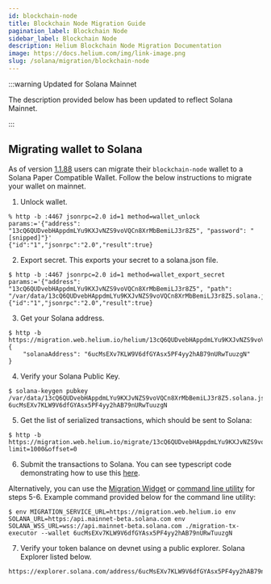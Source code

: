 ```yaml
---
id: blockchain-node
title: Blockchain Node Migration Guide
pagination_label: Blockchain Node
sidebar_label: Blockchain Node
description: Helium Blockchain Node Migration Documentation
image: https://docs.helium.com/img/link-image.png
slug: /solana/migration/blockchain-node
---
```



:::warning Updated for Solana Mainnet

The description provided below has been updated to reflect Solana Mainnet.

:::

## Migrating wallet to Solana

As of version [1.1.88](https://github.com/helium/blockchain-node/releases/tag/1.1.88) users can 
migrate their `blockchain-node` wallet to a Solana Paper Compatible Wallet. Follow the below 
instructions to migrate your wallet on mainnet.

1. Unlock wallet.

```
% http -b :4467 jsonrpc=2.0 id=1 method=wallet_unlock params:='{"address": "13cQ6QUDvebHAppdmLYu9KXJvNZS9voVQCn8XrMbBemiLJ3r8Z5", "password": "[snipped]"}'
{"id":"1","jsonrpc":"2.0","result":true}
```

2. Export secret. This exports your secret to a solana.json file.

```
$ http -b :4467 jsonrpc=2.0 id=1 method=wallet_export_secret params:='{"address": "13cQ6QUDvebHAppdmLYu9KXJvNZS9voVQCn8XrMbBemiLJ3r8Z5", "path": "/var/data/13cQ6QUDvebHAppdmLYu9KXJvNZS9voVQCn8XrMbBemiLJ3r8Z5.solana.json"}'
{"id":"1","jsonrpc":"2.0","result":true}
```

3. Get your Solana address.

```
$ http -b https://migration.web.helium.io/helium/13cQ6QUDvebHAppdmLYu9KXJvNZS9voVQCn8XrMbBemiLJ3r8Z5
{
    "solanaAddress": "6ucMsEXv7KLW9V6dfGYAsx5PF4yy2hAB79nURwTuuzgN"
}
```

4. Verify your Solana Public Key.

```
$ solana-keygen pubkey /var/data/13cQ6QUDvebHAppdmLYu9KXJvNZS9voVQCn8XrMbBemiLJ3r8Z5.solana.json
6ucMsEXv7KLW9V6dfGYAsx5PF4yy2hAB79nURwTuuzgN
```

5. Get the list of serialized transactions, which should be sent to Solana:

```
$ http -b https://migration.web.helium.io/migrate/13cQ6QUDvebHAppdmLYu9KXJvNZS9voVQCn8XrMbBemiLJ3r8Z5?limit=1000&offset=0

```

6. Submit the transactions to Solana. You can see typescript code demonstrating how to use this
[here](https://github.com/helium/helium-program-library/blob/master/packages/migration-service/src/test-submit.ts#L37).

Alternatively, you can use the [Migration Widget](https://docs.helium.com/solana/migration/exchange#mapping-helium-wallets-to-solana-wallets)
or [command line utility](https://github.com/helium/helium-program-library/releases/tag/v0.0.27-migration-cli)
for steps 5-6. Example command provided below for the command line utility:

```
$ env MIGRATION_SERVICE_URL=https://migration.web.helium.io env SOLANA_URL=https:/api.mainnet-beta.solana.com env SOLANA_WSS_URL=wss://api.mainnet-beta.solana.com ./migration-tx-executor --wallet 6ucMsEXv7KLW9V6dfGYAsx5PF4yy2hAB79nURwTuuzgN
```

7. Verify your token balance on devnet using a public explorer. Solana Explorer listed below.

```
https://explorer.solana.com/address/6ucMsEXv7KLW9V6dfGYAsx5PF4yy2hAB79nURwTuuzgN
```
